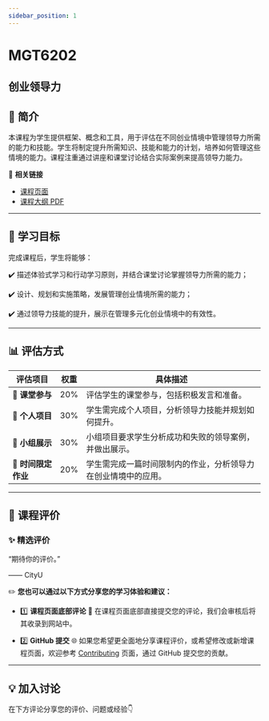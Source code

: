 ```yaml
---
sidebar_position: 1
---
```


# MGT6202
## 创业领导力

## **📘 简介**
本课程为学生提供框架、概念和工具，用于评估在不同创业情境中管理领导力所需的能力和技能。学生将制定提升所需知识、技能和能力的计划，培养如何管理这些情境的能力。课程注重通过讲座和课堂讨论结合实际案例来提高领导力能力。

🔗 **相关链接**
- [课程页面](https://www.cityu.edu.hk/catalogue/pg/202425/course/MGT6202.htm)
- [课程大纲 PDF](https://www.cityu.edu.hk/catalogue/pg/202425/course/MGT6202.pdf)

---

## **🎯 学习目标**

完成课程后，学生将能够：

✔️ 描述体验式学习和行动学习原则，并结合课堂讨论掌握领导力所需的能力；

✔️ 设计、规划和实施策略，发展管理创业情境所需的能力；

✔️ 通过领导力技能的提升，展示在管理多元化创业情境中的有效性。

---

## **📊 评估方式**

| **评估项目**           | **权重** | **具体描述**                                                                                       |
|-----------------------|---------|---------------------------------------------------------------------------------------------------|
| **📄 课堂参与**        | 20%     | 评估学生的课堂参与，包括积极发言和准备。                                                         |
| **📄 个人项目**        | 30%     | 学生需完成个人项目，分析领导力技能并规划如何提升。                                               |
| **📄 小组展示**        | 30%     | 小组项目要求学生分析成功和失败的领导案例，并做出展示。                                           |
| **📝 时间限定作业**     | 20%     | 学生需完成一篇时间限制内的作业，分析领导力在创业情境中的应用。                                  |

---

## **💬 课程评价**

### ✨ **精选评价**
<div className={commentStyles.commentBox}>
    <p className={commentStyles.commentText}>
        “期待你的评价。”
    </p>
    <p className={commentStyles.commentAuthor}>—— CityU</p>
</div>

✏️ **您也可以通过以下方式分享您的学习体验和建议：**

- 1️⃣ **课程页面底部评论**
💬 在课程页面底部直接提交您的评论，我们会审核后将其收录到网站中。

- 2️⃣ **GitHub 提交**
🌐 如果您希望更全面地分享课程评价，或希望修改或新增课程页面，欢迎参考 [Contributing](/contributing) 页面，通过 GitHub 提交您的贡献。


---

## **💡 加入讨论**

在下方评论分享您的评价、问题或经验👇
<Utterances />